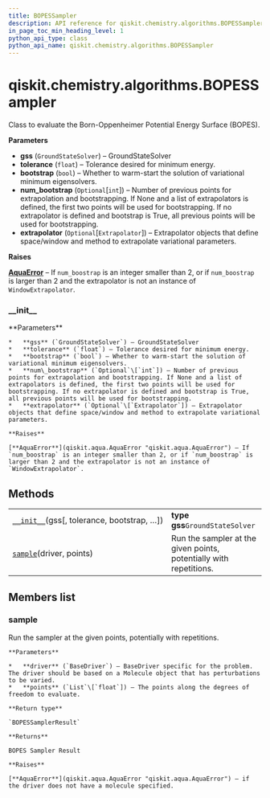 ```yaml
---
title: BOPESSampler
description: API reference for qiskit.chemistry.algorithms.BOPESSampler
in_page_toc_min_heading_level: 1
python_api_type: class
python_api_name: qiskit.chemistry.algorithms.BOPESSampler
---
```


# qiskit.chemistry.algorithms.BOPESSampler

<Class id="qiskit.chemistry.algorithms.BOPESSampler" isDedicatedPage={true} github="https://github.com/qiskit-community/qiskit-aqua/tree/stable/0.9/qiskit/chemistry/algorithms/pes_samplers/bopes_sampler.py" signature="BOPESSampler(gss, tolerance=0.001, bootstrap=True, num_bootstrap=None, extrapolator=None)" modifiers="class">
  Class to evaluate the Born-Oppenheimer Potential Energy Surface (BOPES).

  **Parameters**

  *   **gss** (`GroundStateSolver`) – GroundStateSolver
  *   **tolerance** (`float`) – Tolerance desired for minimum energy.
  *   **bootstrap** (`bool`) – Whether to warm-start the solution of variational minimum eigensolvers.
  *   **num\_bootstrap** (`Optional`\[`int`]) – Number of previous points for extrapolation and bootstrapping. If None and a list of extrapolators is defined, the first two points will be used for bootstrapping. If no extrapolator is defined and bootstrap is True, all previous points will be used for bootstrapping.
  *   **extrapolator** (`Optional`\[`Extrapolator`]) – Extrapolator objects that define space/window and method to extrapolate variational parameters.

  **Raises**

  [**AquaError**](qiskit.aqua.AquaError "qiskit.aqua.AquaError") – If `num_boostrap` is an integer smaller than 2, or if `num_boostrap` is larger than 2 and the extrapolator is not an instance of `WindowExtrapolator`.

  ### \_\_init\_\_

  <Function id="qiskit.chemistry.algorithms.BOPESSampler.__init__" signature="__init__(gss, tolerance=0.001, bootstrap=True, num_bootstrap=None, extrapolator=None)">
    **Parameters**

    *   **gss** (`GroundStateSolver`) – GroundStateSolver
    *   **tolerance** (`float`) – Tolerance desired for minimum energy.
    *   **bootstrap** (`bool`) – Whether to warm-start the solution of variational minimum eigensolvers.
    *   **num\_bootstrap** (`Optional`\[`int`]) – Number of previous points for extrapolation and bootstrapping. If None and a list of extrapolators is defined, the first two points will be used for bootstrapping. If no extrapolator is defined and bootstrap is True, all previous points will be used for bootstrapping.
    *   **extrapolator** (`Optional`\[`Extrapolator`]) – Extrapolator objects that define space/window and method to extrapolate variational parameters.

    **Raises**

    [**AquaError**](qiskit.aqua.AquaError "qiskit.aqua.AquaError") – If `num_boostrap` is an integer smaller than 2, or if `num_boostrap` is larger than 2 and the extrapolator is not an instance of `WindowExtrapolator`.
  </Function>

  ## Methods

  |                                                                                                                                                       |                                                                    |
  | ----------------------------------------------------------------------------------------------------------------------------------------------------- | ------------------------------------------------------------------ |
  | [`__init__`](#qiskit.chemistry.algorithms.BOPESSampler.__init__ "qiskit.chemistry.algorithms.BOPESSampler.__init__")(gss\[, tolerance, bootstrap, …]) | **type gss**`GroundStateSolver`                                    |
  | [`sample`](#qiskit.chemistry.algorithms.BOPESSampler.sample "qiskit.chemistry.algorithms.BOPESSampler.sample")(driver, points)                        | Run the sampler at the given points, potentially with repetitions. |

  ## Members list

  ### sample

  <Function id="qiskit.chemistry.algorithms.BOPESSampler.sample" signature="sample(driver, points)">
    Run the sampler at the given points, potentially with repetitions.

    **Parameters**

    *   **driver** (`BaseDriver`) – BaseDriver specific for the problem. The driver should be based on a Molecule object that has perturbations to be varied.
    *   **points** (`List`\[`float`]) – The points along the degrees of freedom to evaluate.

    **Return type**

    `BOPESSamplerResult`

    **Returns**

    BOPES Sampler Result

    **Raises**

    [**AquaError**](qiskit.aqua.AquaError "qiskit.aqua.AquaError") – if the driver does not have a molecule specified.
  </Function>
</Class>

